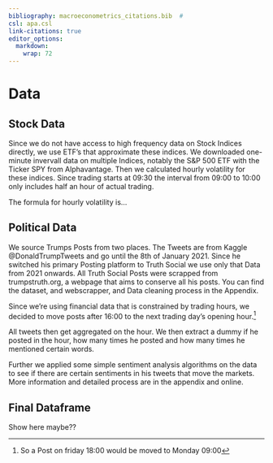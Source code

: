 ```yaml
---
bibliography: macroeconometrics_citations.bib  #
csl: apa.csl
link-citations: true
editor_options: 
  markdown: 
    wrap: 72
---
```


# Data

## Stock Data

Since we do not have access to high frequency data on Stock Indices directly, we
use ETF's that approximate these indices. We downloaded one-minute invervall data
on multiple Indices, notably the S&P 500 ETF with the Ticker SPY from Alphavantage.
Then we calculated hourly volatility for these indices. Since trading starts at
09:30 the interval from 09:00 to 10:00 only includes half an hour of actual trading.

The formula for hourly volatility is...

## Political Data

We source Trumps Posts from two places. The Tweets are from Kaggle
@DonaldTrumpTweets and go until the 8th of January 2021. Since he
switched his primary Posting platform to Truth Social we use only that
Data from 2021 onwards. All Truth Social Posts were scrapped from
trumpstruth.org, a webpage that aims to conserve all his posts. You can
find the dataset, and webscrapper, and Data cleaning process in the
Appendix.

Since we're using financial data that is constrained by trading hours,
we decided to move posts after 16:00 to the next trading day's opening
hour.[^1]

All tweets then get aggregated on the hour. We then extract a dummy if he posted
in the hour, how many times he posted and how many times he mentioned certain words.

Further we applied some simple sentiment analysis algorithms on the data to see
if there are certain sentiments in his tweets that move the markets. More
information and detailed process are in the appendix and online.

## Final Dataframe

Show here maybe??


[^1]: So a Post on friday 18:00 would be moved to Monday 09:00
